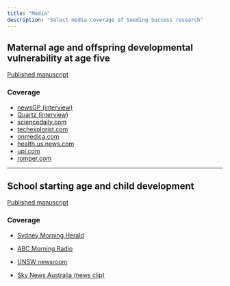 ```yaml
---
title: "Media"
description: "Select media coverage of Seeding Success research"
---
```


## Maternal age and offspring developmental vulnerability at age five
[Published manuscript](https://journals.plos.org/plosmedicine/article?id=10.1371/journal.pmed.1002558)

### Coverage
* [newsGP (interview)](https://www.racgp.org.au/newsGP/Clinical/Children-born-to-youngest-mothers-at-increased-ris)
* [Quartz (interview)](https://qz.com/1265866/this-is-the-least-risky-time-for-moms-to-have-kids-according-to-a-new-australian-study/)
* [sciencedaily.com](https://www.sciencedaily.com/releases/2018/04/180425120248.htm)
* [techexplorist.com](https://www.techexplorist.com/children-youngest-oldest-mothers-higher-risk-developmental-vulnerabilities/13810/)
* [onmedica.com](https://www.onmedica.com/newsarticle.aspx?id=c40cd2e1-711a-4484-96da-75e7690e3070)
* [health.us.news.com](https://health.usnews.com/health-care/articles/2018-05-02/kids-of-youngest-oldest-moms-at-risk-of-developmental-issues-study)
* [upi.com](https://www.upi.com/Children-of-youngest-oldest-moms-at-higher-risk-for-developmental-issues/7991525321509/)
* [romper.com](https://www.romper.com/p/kids-of-the-youngest-oldest-moms-have-the-highest-risk-of-developmental-delays-new-study-finds-8976785)

*** 

## School starting age and child development

[Published manuscript](https://doi.org/10.1016/j.ecresq.2019.01.008)

### Coverage 
* [Sydney Morning Herald](https://www.smh.com.au/education/a-gift-of-time-children-who-start-school-later-fare-better-study-finds-20190408-p51bw1.html)

* [ABC Morning Radio](https://www.abc.net.au/radio/programs/am/one-in-four-nsw-families-delay-school-start-for-a-better-outcome/10983184)

* [UNSW newsroom](https://newsroom.unsw.edu.au/news/health/1-4-families-delay-their-child%E2%80%99s-school-entry-%E2%80%93-and-older-children-are-more-school-ready)

* [Sky News Australia (news clip)](https://www.skynews.com.au/details/_6024017146001)
